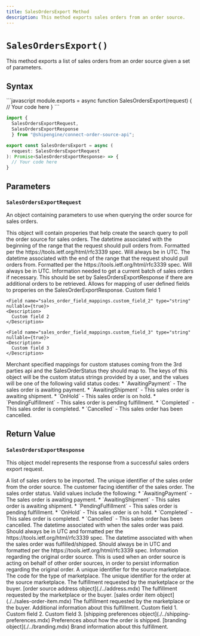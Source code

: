 ```yaml
---
title: SalesOrdersExport Method
description: This method exports sales orders from an order source.
---
```


`SalesOrdersExport()`
===========================
This method exports a list of sales orders from an order source given a set of parameters.


Syntax
-----------------------------------------------
<CodeWrapper>
```javascript
module.exports = async function SalesOrdersExport(request) {
  // Your code here
}
```

```typescript
import {
  SalesOrdersExportRequest,
  SalesOrdersExportResponse
  } from "@shipengine/connect-order-source-api";

export const SalesOrdersExport = async (
  request: SalesOrdersExportRequest
): Promise<SalesOrdersExportResponse> => {
  // Your code here
}
```
</CodeWrapper>



Parameters
-----------------------------------------------

### `SalesOrdersExportRequest`
An object containing parameters to use when querying the order source for sales orders.

<Reference>

  <Field name="criteria" type="object" nullable={true}>
    <Description>
      This object will contain properies that help create the search query to poll the order source for sales orders.
    </Description>
  </Field>

  <Field name="criteria.from_date_time" type="string" nullable={true}>
    <Description>
      The datetime associated with the beginning of the range that the request should pull orders from.
      Formatted per the https://tools.ietf.org/html/rfc3339 spec. Will always be in UTC. 
    </Description>
  </Field>

  <Field name="criteria.to_date_time" type="string" nullable={true}>
    <Description>
      The datetime associated with the end of the range that the request should pull orders from.
      Formatted per the https://tools.ietf.org/html/rfc3339 spec. Will always be in UTC. 
    </Description>
  </Field>

  <Field name="cursor" type="string" nullable={true}>
    <Description>
      Information needed to get a current batch of sales orders if necessary. This should be set by SalesOrdersExportResponse
      if there are additional orders to be retrieved.
    </Description>
  </Field>

  <Field name="sales_order_field_mappings" type="object" nullable={true}>
    <Description>
      Allows for mapping of user defined fields to properies on the SalesOrderExportResponse.
    </Description>
  </Field>

  <Field name="sales_order_field_mappings.custom_field_1" type="string" nullable={true}>
    <Description>
      Custom field 1
    </Description>
  </Field>

    <Field name="sales_order_field_mappings.custom_field_2" type="string" nullable={true}>
    <Description>
      Custom field 2
    </Description>
  </Field>

    <Field name="sales_order_field_mappings.custom_field_3" type="string" nullable={true}>
    <Description>
      Custom field 3
    </Description>
  </Field>

  <Field name="sales_order_status_mappings" type="object" nullable={true}>
    <Description>
      Merchant specified mappings for custom statuses coming from the 3rd parties api and the SalesOrderStatus they should map to. The keys of this object will be the custom status strings provided by a user, and the values will be one of the following valid status codes: 
        * `AwaitingPayment` - The sales order is awaiting payment.
        * `AwaitingShipment` - This sales order is awaiting shipment.
        * `OnHold` - This sales order is on hold.
        * `PendingFulfillment` - This sales order is pending fulfillment.
        * `Completed` - This sales order is completed.
        * `Cancelled` - This sales order has been cancelled.
    </Description>
  </Field>

</Reference>



Return Value
-----------------------------------------------
### `SalesOrdersExportResponse`
This object model represents the response from a successful sales orders export request.

<Reference>

  <Field name="sales_orders" type="object[]" required={true}>
    <Description>
      A list of sales orders to be imported.
    </Description>
  </Field>

  <Field name="sales_orders[].order_id" type="string" required={true}>
    <Description>
      The unique identifier of the sales order from the order source.
    </Description>
  </Field>

  <Field name="sales_orders[].order_number" type="string" required={false}>
    <Description>
      The customer facing identifier of the sales order.
    </Description>
  </Field>

  <Field name="sales_orders[].status" type="string" required={true}>
    <Description>
      The sales order status. Valid values include the following:
      * `AwaitingPayment` - The sales order is awaiting payment.
      * `AwaitingShipment` - This sales order is awaiting shipment.
      * `PendingFulfillment` - This sales order is pending fulfillment.
      * `OnHold` - This sales order is on hold.
      * `Completed` - This sales order is completed.
      * `Cancelled` - This sales order has been cancelled.
    </Description>
  </Field>

  <Field name="sales_orders[].paid_date" type="string" required={false}>
    <Description>
      The datetime associated with when the sales order was paid. Should always be in UTC and
      formatted per the https://tools.ietf.org/html/rfc3339 spec.
    </Description>
  </Field>

  <Field name="sales_orders[].fulfilled_date" type="string" required={false}>
    <Description>
      The datetime associated with when the sales order was fulfilled/shipped. Should always be in UTC and
      formatted per the https://tools.ietf.org/html/rfc3339 spec.
    </Description>
  </Field>

  <Field name="sales_orders[].original_order_source" type="object" required={false}>
    <Description>
      Information regarding the original order source. This is used when an order source is acting on behalf of other order sources, in order to persist information regarding the original order.
    </Description>
  </Field>

  <Field name="sales_orders[].original_order_source.source_id" type="string" required={false}>
    <Description>
      A unique identifier for the source marketplace.
    </Description>
  </Field>

  <Field name="sales_orders[].original_order_source.marketplace_code" type="string" required={false}>
    <Description>
      The code for the type of marketplace.
    </Description>
  </Field>

  <Field name="sales_orders[].original_order_source.order_id" type="string" required={false}>
    <Description>
      The unique identifier for the order at the source marketplace.
    </Description>
  </Field>

  <Field name="sales_orders[].requested_fulfillments" type="object[]" required={false}>
    <Description>
      The fulfillment requested by the marketplace or the buyer.
    </Description>
  </Field>

  <Field name="sales_orders[].requested_fulfillments.shipTo" required={true}>
    <Type>
      [order source address object](./../address.mdx)
    </Type>
    <Description>
      The fulfillment requested by the marketplace or the buyer.
    </Description>
  </Field>

  <Field name="sales_orders[].requested_fulfillments.items" required={true}>
    <Type>
      [sales order item object](./../sales-order-item.mdx)
    </Type>
    <Description>
      The fulfillment requested by the marketplace or the buyer.
    </Description>
  </Field>

  <Field name="sales_orders[].requested_fulfillments.extensions" type="object" required={false}>
    <Description>
      Additional information about this fulfillment.
    </Description>
  </Field>

  <Field name="sales_orders[].requested_fulfillments.extensions.custom_field_1" type="string" required={false}>
    <Description>
      Custom field 1.
    </Description>
  </Field>

  <Field name="sales_orders[].requested_fulfillments.extensions.custom_field_2" type="string" required={false}>
    <Description>
      Custom field 2.
    </Description>
  </Field>

  <Field name="sales_orders[].requested_fulfillments.extensions.custom_field_3" type="string" required={false}>
    <Description>
      Custom field 3.
    </Description>
  </Field>

  <Field name="sales_orders[].requested_fulfillments.shipping_preferences" required={false}>
    <Type>
      [shipping preferences object](./../shipping-preferences.mdx)
    </Type>
    <Description>
      Preferences about how the order is shipped.
    </Description>
  </Field>

  <Field name="sales_orders[].requested_fulfillments.branding" required={false}>
    <Type>
      [branding object](./../branding.mdx)
    </Type>
    <Description>
      Brand information about this fulfillment.
    </Description>
  </Field>

</Reference>